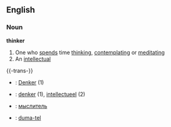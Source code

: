==English==
===Noun===
'''thinker'''
# One who [[spend]]s time [[think]]ing, [[contemplate|contemplating]] or [[meditate|meditating]]
# An [[intellectual]]

{{-trans-}}
* {{de}}: [[Denker]] (1)
* {{nl}}: [[denker]] (1), [[intellectueel]] (2)
* {{ru}}: [[мыслитель]]
* {{slv}}: [[duma-tel]]